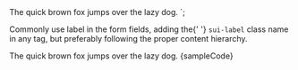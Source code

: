 
<label class="sui-label">
	The quick brown fox jumps over the lazy dog.
</label>
`;

<Section title="Usage" style={{ paddingRight: 0, paddingLeft: 0 }}>
  <p>
    Commonly use label in the form fields, adding the{' '}
    <Code>sui-label</Code> class name in any tag, but preferably
    following the proper content hierarchy.
  </p>

  <Preview wrapper={true}>
    <label className="sui-label" style={{ margin: 0, marginBottom: 10 }}>
      The quick brown fox jumps over the lazy dog.
    </label>
  </Preview>

  <Snippet language="html">
    {sampleCode}
  </Snippet>
</Section>
